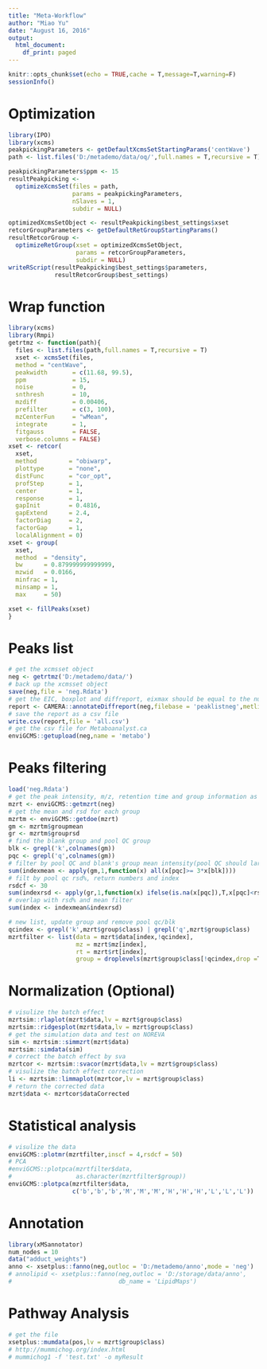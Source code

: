 ```yaml
---
title: "Meta-Workflow"
author: "Miao Yu"
date: "August 16, 2016"
output:
  html_document:
    df_print: paged
---
```


```r
knitr::opts_chunk$set(echo = TRUE,cache = T,message=T,warning=F)
sessionInfo()
```

# Optimization

```r
library(IPO)
library(xcms)
peakpickingParameters <- getDefaultXcmsSetStartingParams('centWave')
path <- list.files('D:/metademo/data/oq/',full.names = T,recursive = T)

peakpickingParameters$ppm <- 15
resultPeakpicking <- 
  optimizeXcmsSet(files = path, 
                  params = peakpickingParameters,
                  nSlaves = 1,
                  subdir = NULL)

optimizedXcmsSetObject <- resultPeakpicking$best_settings$xset
retcorGroupParameters <- getDefaultRetGroupStartingParams()
resultRetcorGroup <-
  optimizeRetGroup(xset = optimizedXcmsSetObject, 
                   params = retcorGroupParameters, 
                   subdir = NULL)
writeRScript(resultPeakpicking$best_settings$parameters, 
             resultRetcorGroup$best_settings)
```

# Wrap function

```r
library(xcms)
library(Rmpi)
getrtmz <- function(path){
  files <- list.files(path,full.names = T,recursive = T)
  xset <- xcmsSet(files,
  method = "centWave",
  peakwidth       = c(11.68, 99.5),
  ppm             = 15,
  noise           = 0,
  snthresh        = 10,
  mzdiff          = 0.00406,
  prefilter       = c(3, 100),
  mzCenterFun     = "wMean",
  integrate       = 1,
  fitgauss        = FALSE,
  verbose.columns = FALSE)
xset <- retcor( 
  xset,
  method         = "obiwarp",
  plottype       = "none",
  distFunc       = "cor_opt",
  profStep       = 1,
  center         = 1,
  response       = 1,
  gapInit        = 0.4816,
  gapExtend      = 2.4,
  factorDiag     = 2,
  factorGap      = 1,
  localAlignment = 0)
xset <- group( 
  xset,
  method  = "density",
  bw      = 0.879999999999999,
  mzwid   = 0.0166,
  minfrac = 1,
  minsamp = 1,
  max     = 50)

xset <- fillPeaks(xset)
}
```

# Peaks list

```r
# get the xcmsset object
neg <- getrtmz('D:/metademo/data/')
# back up the xcmsset object
save(neg,file = 'neg.Rdata')
# get the EIC, boxplot and diffreport, eixmax should be equal to the numbers of peaks groups in the pos objects 
report <- CAMERA::annotateDiffreport(neg,filebase = 'peaklistneg',metlin = T, eicmax = 1811, classeic = neg@phenoData$class)
# save the report as a csv file
write.csv(report,file = 'all.csv')
# get the csv file for Metaboanalyst.ca
enviGCMS::getupload(neg,name = 'metabo')
```

# Peaks filtering

```r
load('neg.Rdata')
# get the peak intensity, m/z, retention time and group information as list
mzrt <- enviGCMS::getmzrt(neg)
# get the mean and rsd for each group
mzrtm <- enviGCMS::getdoe(mzrt)
gm <- mzrtm$groupmean
gr <- mzrtm$grouprsd
# find the blank group and pool QC group
blk <- grepl('k',colnames(gm))
pqc <- grepl('q',colnames(gm))
# filter by pool QC and blank's group mean intensity(pool QC should larger than three times of blank), return numbers and index
sum(indexmean <- apply(gm,1,function(x) all(x[pqc]>= 3*x[blk])))
# filt by pool qc rsd%, return numbers and index
rsdcf <- 30
sum(indexrsd <- apply(gr,1,function(x) ifelse(is.na(x[pqc]),T,x[pqc]<rsdcf)))
# overlap with rsd% and mean filter
sum(index <- indexmean&indexrsd)

# new list, update group and remove pool qc/blk
qcindex <- grepl('k',mzrt$group$class) | grepl('q',mzrt$group$class)
mzrtfilter <- list(data = mzrt$data[index,!qcindex],
                   mz = mzrt$mz[index],
                   rt = mzrt$rt[index],
                   group = droplevels(mzrt$group$class[!qcindex,drop =T]))
```

# Normalization (Optional)

```r
# visulize the batch effect
mzrtsim::rlaplot(mzrt$data,lv = mzrt$group$class)
mzrtsim::ridgesplot(mzrt$data,lv = mzrt$group$class)
# get the simulation data and test on NOREVA
sim <- mzrtsim::simmzrt(mzrt$data)
mzrtsim::simdata(sim)
# correct the batch effect by sva
mzrtcor <- mzrtsim::svacor(mzrt$data,lv = mzrt$group$class)
# visulize the batch effect correction
li <- mzrtsim::limmaplot(mzrtcor,lv = mzrt$group$class)
# return the corrected data
mzrt$data <- mzrtcor$dataCorrected
```

# Statistical analysis

```r
# visulize the data
enviGCMS::plotmr(mzrtfilter,inscf = 4,rsdcf = 50)
# PCA
#enviGCMS::plotpca(mzrtfilter$data,
#                  as.character(mzrtfilter$group))
enviGCMS::plotpca(mzrtfilter$data,
                  c('b','b','b','M','M','M','H','H','H','L','L','L'))
```

# Annotation

```r
library(xMSannotator)
num_nodes = 10
data("adduct_weights")
anno <- xsetplus::fanno(neg,outloc = 'D:/metademo/anno',mode = 'neg')
# annolipid <- xsetplus::fanno(neg,outloc = 'D:/storage/data/anno',
#                              db_name = 'LipidMaps')
```

# Pathway Analysis

```r
# get the file
xsetplus::mumdata(pos,lv = mzrt$group$class)
# http://mummichog.org/index.html
# mummichog1 -f 'test.txt' -o myResult
```
